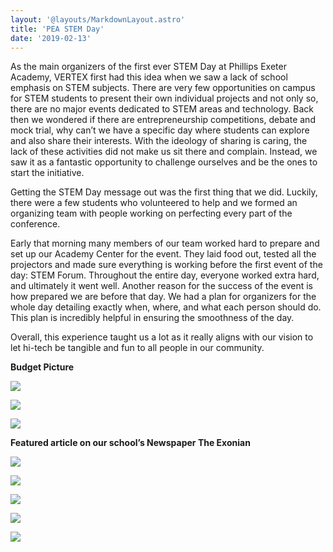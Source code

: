 ```yaml
---
layout: '@layouts/MarkdownLayout.astro'
title: 'PEA STEM Day'
date: '2019-02-13'
---
```


As the main organizers of the first ever STEM Day at Phillips Exeter Academy, VERTEX first had this idea when we saw a lack of school emphasis on STEM subjects. There are very few opportunities on campus for STEM students to present their own individual projects and not only so, there are no major events dedicated to STEM areas and technology. Back then we wondered if there are entrepreneurship competitions, debate and mock trial, why can’t we have a specific day where students can explore and also share their interests. With the ideology of sharing is caring, the lack of these activities did not make us sit there and complain. Instead, we saw it as a fantastic opportunity to challenge ourselves and be the ones to start the initiative.

Getting the STEM Day message out was the first thing that we did. Luckily, there were a few students who volunteered to help and we formed an organizing team with people working on perfecting every part of the conference.

Early that morning many members of our team worked hard to prepare and set up our Academy Center for the event. They laid food out, tested all the projectors and made sure everything is working before the first event of the day: STEM Forum. Throughout the entire day, everyone worked extra hard, and ultimately it went well. Another reason for the success of the event is how prepared we are before that day. We had a plan for organizers for the whole day detailing exactly when, where, and what each person should do. This plan is incredibly helpful in ensuring the smoothness of the day.

Overall, this experience taught us a lot as it really aligns with our vision to let hi-tech be tangible and fun to all people in our community.

**Budget Picture**

![](https://lh3.googleusercontent.com/DE2OJEOtSXz9-R7_Dko8V628lbNm1C5zXFW38YwFkh3Gfe_zbWIrLaDGPCzn7eGCppmyzmdEfrJwDQBPqu-lgptQr1bOy82eBbjbbBLUyupm81uNYac6fvkGIelkryLCkG9jq2OV)

![](https://lh6.googleusercontent.com/ngsnnD6TxksX-xhF1MzfAs9NYyH0hNXwUbMiMsNFu0sRGj-NVdnruchVISMPX5lypVMkcaZbFv1rTs4zYh_hEpbycb1F_wjq9_y6dnanOfSKVVl9heEBqJnAw6L2cNWCtQwlhX5f)

![](https://lh5.googleusercontent.com/w73ii57D_oHhEAzGF4CkiBpUijTrkgMxq7AaEr6s6kcvSkWeZiPTpQkRLGAOJ8Dbye_hQ0jK5kV84GGs-4lMhJJpWrV3irsgCiKA8trt-zqyCrKDte-7cN6w5cjDWLTeXQE2QaxI)

**Featured article on our school’s Newspaper The Exonian**

![](https://lh6.googleusercontent.com/_T81odRy1ofjeugkZS4If4-UjxDlPaio0J1ECF6YR7LMz20SuSPnZSWBQuYXQ11NGXJy1dAwNYMspqiXBewHaV-YA57OiiL-5bEZIOtZhn8PE2guP_-_yMjhK0_-I9K1p3ZGC6Vf)

![](https://lh3.googleusercontent.com/KN0GD0acFgHka0YkJbs-lv8fVE7JYpfJS9P442to5maQ-PefzyE51OLVlRtC4nMnEHsajT184vedQpBigMyZiEUqUb3aZuFMMBuxVLxt1mUuvQRCebSX_ERKm5S7zyiMxnVq_NZ0)

![](https://lh3.googleusercontent.com/5cnjPobxS1vFee6HtolOafma99rp_5wwV4GdEBT38ZUhJgc7ND3FxADjXCGYRwgOD294yXhxLn7sBKQ8SSeKlRU8M9umg5qxuv7sYDj-KHpZUXRZfzmd5mtJTRAh_57odtoOf8Vs)

![](https://lh3.googleusercontent.com/HQDnFwmGpMOpeIrbMrSrcYBf-dSKDBIsX8Hz6y1jI8ZXtYcUaewK75BKwfksY5qKCmfIvM05I8khzd-sOsQkndyCVIvHGdQAnN3YnZ3FLTSNXRaE_coGMsyBRFBQokgMUrHeC7zb)

![](https://lh6.googleusercontent.com/vutXWN9jKOfFewgEdSppASqrc0U7cu13e5LmR-vnnpFbaXBB-DWzxXzTB56awc-ZMr1evtx0m5szH5cEThutjvMjLjZoe19Dap-biXdXUyjMB8HqiVeL6FfkNL46BRb4pN3vJO7O)
